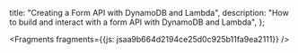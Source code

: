   title: "Creating a Form API with DynamoDB and Lambda",
  description: "How to build and interact with a form API with DynamoDB and Lambda",
};






<Fragments fragments={{js: jsaa9b664d2194ce25d0c925b11fa9ea2111}} />
